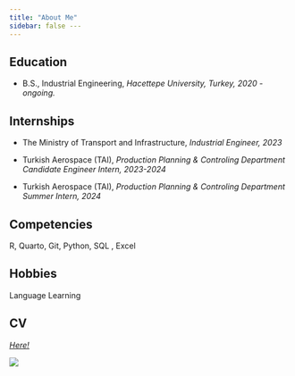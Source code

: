 ```yaml
---
title: "About Me"
sidebar: false ---
---
```


## Education

-   B.S., Industrial Engineering, *Hacettepe University, Turkey, 2020 - ongoing.*

## Internships

-   The Ministry of Transport and Infrastructure, *Industrial Engineer, 2023*

-   Turkish Aerospace (TAI), *Production Planning & Controling Department Candidate Engineer Intern, 2023-2024*

-   Turkish Aerospace (TAI), *Production Planning & Controling Department Summer Intern, 2024*

## Competencies

R, Quarto, Git, Python, SQL , Excel

## Hobbies

Language Learning

## CV

[[*Here!*]{.underline}](https://drive.google.com/file/d/13b3NFxfHTkZFs2ksRLtkq-lxBcUCCk02/view?usp=sharing)

![](https://i.gifer.com/origin/e3/e3e3b4b39144906a9199db73beaf5c3e_w200.gif){fig-align="left"}
